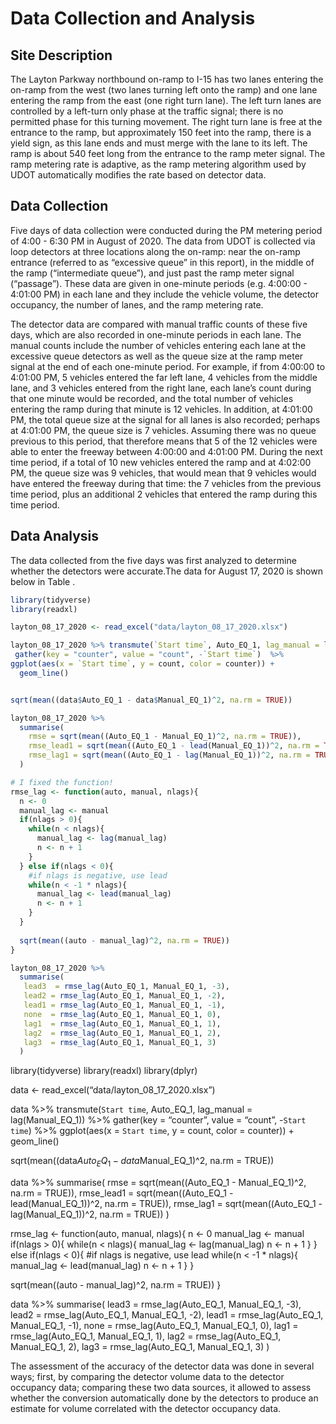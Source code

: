 # Data Collection and Analysis

## Site Description
The Layton Parkway northbound on-ramp to I-15 has two lanes entering the on-ramp from the west (two lanes turning left onto the ramp) and one lane entering the ramp from the east (one right turn lane). The left turn lanes are controlled by a left-turn only phase at the traffic signal; there is no permitted phase for this turning movement. The right turn lane is free at the entrance to the ramp, but approximately 150 feet into the ramp, there is a yield sign, as this lane ends and must merge with the lane to its left. The ramp is about 540 feet long from the entrance to the ramp meter signal. The ramp metering rate is adaptive, as the ramp metering algorithm used by UDOT automatically modifies the rate based on detector data. 

## Data Collection

Five days of data collection were conducted during the PM metering period of 4:00 - 6:30 PM in August of 2020. The data from UDOT is collected via loop detectors at three locations along the on-ramp: near the on-ramp entrance (referred to as "excessive queue" in this report), in the middle of the ramp ("intermediate queue"), and just past the ramp meter signal ("passage"). These data are given in one-minute periods (e.g. 4:00:00 - 4:01:00 PM) in each lane and they include the vehicle volume, the detector occupancy, the number of lanes, and the ramp metering rate. 

The detector data are compared with manual traffic counts of these five days, which are also recorded in one-minute periods in each lane. The manual counts include the number of vehicles entering each lane at the excessive queue detectors as well as the queue size at the ramp meter signal at the end of each one-minute period. For example, if from 4:00:00 to 4:01:00 PM, 5 vehicles entered the far left lane, 4 vehicles from the middle lane, and 3 vehicles entered from the right lane, each lane's count during that one minute would be recorded, and the total number of vehicles entering the ramp during that minute is 12 vehicles. In addition, at 4:01:00 PM, the total queue size at the signal for all lanes is also recorded; perhaps at 4:01:00 PM, the queue size is 7 vehicles. Assuming there was no queue previous to this period, that therefore means that 5 of the 12 vehicles were able to enter the freeway between 4:00:00 and 4:01:00 PM. During the next time period, if a total of 10 new vehicles entered the ramp and at 4:02:00 PM, the queue size was 9 vehicles, that would mean that 9 vehicles would have entered the freeway during that time: the 7 vehicles from the previous time period, plus an additional 2 vehicles that entered the ramp during this time period. 

## Data Analysis

The data collected from the five days was first analyzed to determine whether the detectors were accurate.The data for August 17, 2020 is shown below in Table \ref{tab:08-17-2020-table}.

```r
library(tidyverse)
library(readxl)

layton_08_17_2020 <- read_excel("data/layton_08_17_2020.xlsx")

layton_08_17_2020 %>% transmute(`Start time`, Auto_EQ_1, lag_manual = lag(Manual_EQ_1)) %>%
 gather(key = "counter", value = "count", -`Start time`)  %>%
ggplot(aes(x = `Start time`, y = count, color = counter)) + 
  geom_line()


sqrt(mean((data$Auto_EQ_1 - data$Manual_EQ_1)^2, na.rm = TRUE))

layton_08_17_2020 %>%
  summarise(
    rmse = sqrt(mean((Auto_EQ_1 - Manual_EQ_1)^2, na.rm = TRUE)),
    rmse_lead1 = sqrt(mean((Auto_EQ_1 - lead(Manual_EQ_1))^2, na.rm = TRUE)),
    rmse_lag1 = sqrt(mean((Auto_EQ_1 - lag(Manual_EQ_1))^2, na.rm = TRUE))
  )

# I fixed the function!
rmse_lag <- function(auto, manual, nlags){
  n <- 0
  manual_lag <- manual
  if(nlags > 0){
    while(n < nlags){
      manual_lag <- lag(manual_lag) 
      n <- n + 1
    }
  } else if(nlags < 0){
    #if nlags is negative, use lead
    while(n < -1 * nlags){
      manual_lag <- lead(manual_lag) 
      n <- n + 1
    }
  }
  
  sqrt(mean((auto - manual_lag)^2, na.rm = TRUE))
}

layton_08_17_2020 %>%
  summarise(
   lead3  = rmse_lag(Auto_EQ_1, Manual_EQ_1, -3),
   lead2 = rmse_lag(Auto_EQ_1, Manual_EQ_1, -2),
   lead1 = rmse_lag(Auto_EQ_1, Manual_EQ_1, -1),
   none  = rmse_lag(Auto_EQ_1, Manual_EQ_1, 0),
   lag1  = rmse_lag(Auto_EQ_1, Manual_EQ_1, 1),
   lag2  = rmse_lag(Auto_EQ_1, Manual_EQ_1, 2),
   lag3  = rmse_lag(Auto_EQ_1, Manual_EQ_1, 3)
  )
```

library(tidyverse)
library(readxl)
library(dplyr)

data <- read_excel("data/layton_08_17_2020.xlsx")

data %>% transmute(`Start time`, Auto_EQ_1, lag_manual = lag(Manual_EQ_1)) %>%
 gather(key = "counter", value = "count", -`Start time`)  %>%
ggplot(aes(x = `Start time`, y = count, color = counter)) + 
  geom_line()


sqrt(mean((data$Auto_EQ_1 - data$Manual_EQ_1)^2, na.rm = TRUE))

data %>%
  summarise(
    rmse = sqrt(mean((Auto_EQ_1 - Manual_EQ_1)^2, na.rm = TRUE)),
    rmse_lead1 = sqrt(mean((Auto_EQ_1 - lead(Manual_EQ_1))^2, na.rm = TRUE)),
    rmse_lag1 = sqrt(mean((Auto_EQ_1 - lag(Manual_EQ_1))^2, na.rm = TRUE))
  )

rmse_lag <- function(auto, manual, nlags){
  n <- 0
  manual_lag <- manual
  if(nlags > 0){
    while(n < nlags){
      manual_lag <- lag(manual_lag) 
      n <- n + 1
    }
  } else if(nlags < 0){
    #if nlags is negative, use lead
    while(n < -1 * nlags){
      manual_lag <- lead(manual_lag) 
      n <- n + 1
    }
  }
  
  sqrt(mean((auto - manual_lag)^2, na.rm = TRUE))
}

data %>%
  summarise(
   lead3  = rmse_lag(Auto_EQ_1, Manual_EQ_1, -3),
   lead2 = rmse_lag(Auto_EQ_1, Manual_EQ_1, -2),
   lead1 = rmse_lag(Auto_EQ_1, Manual_EQ_1, -1),
   none  = rmse_lag(Auto_EQ_1, Manual_EQ_1, 0),
   lag1  = rmse_lag(Auto_EQ_1, Manual_EQ_1, 1),
   lag2  = rmse_lag(Auto_EQ_1, Manual_EQ_1, 2),
   lag3  = rmse_lag(Auto_EQ_1, Manual_EQ_1, 3)
  )



The assessment of the accuracy of the detector data was done in several ways; first, by comparing the detector volume data to the detector occupancy data; comparing these two data sources, it allowed to assess whether the conversion automatically done by the detectors to produce an estimate for volume correlated with the detector occupancy data. 


